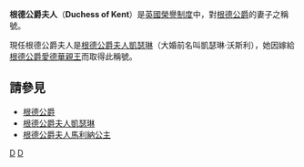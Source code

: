 {{noteTA
|T=zh:根德公爵夫人;zh-hans:肯特公爵夫人;zh-hk:根德公爵夫人;zh-tw:肯特公爵夫人;
|1=zh:根德;zh-hk:根德;zh-tw:肯特;zh-cn:肯特;
}}
'''根德公爵夫人'''（'''Duchess of Kent'''）是[[英國|英國]][[英國榮譽制度|榮譽制度]]中，對[[根德公爵|根德公爵]]的妻子之稱號。

現任根德公爵夫人是[[凱瑟琳_(根德公爵夫人)|根德公爵夫人凱瑟琳]]（大婚前名叫凱瑟琳·沃斯利），她因嫁給[[愛德華親王_(根德公爵)|根德公爵愛德華親王]]而取得此稱號。

==請參見==
*[[根德公爵|根德公爵]]
*[[凱瑟琳_(根德公爵夫人)|根德公爵夫人凱瑟琳]]
*[[馬里納郡主_(根德公爵夫人)|根德公爵夫人馬利納公主]]

{{UK-monarch-stub}}
{{根德公爵夫人}}
{{英国王室头衔}}
[[Category:温莎王朝贵族爵位|D]]
[[Category:英国公爵夫人|D]]